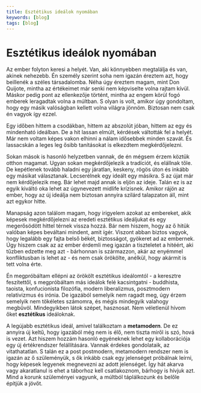 ```yaml
---
title: Esztétikus ideálok nyomában
keywords: [blog]
tags: [blog]
---
```


# Esztétikus ideálok nyomában

Az ember folyton keresi a helyét. Van, aki könnyebben megtalálja és van, akinek nehezebb. Én személy szerint soha nem igazán éreztem azt, hogy beillenék a széles társadalomba. Néha úgy éreztem magam, mint Don Quijote, mintha az értékeimet már senki nem képviselte volna rajtam kívül. Máskor pedig pont az ellenkezője történt, mintha az engem körül fogó emberek leragadtak volna a múltban. S olyan is volt, amikor úgy gondoltam, hogy egy másik valóságban kellett volna világra jönnöm. Biztosan nem csak én vagyok így ezzel.

Egy időben hittem a csodákban, hittem az abszolút jóban, hittem az egy és mindenható ideálban. De a hit lassan elmúlt, kérdések váltották fel a helyét. Már nem voltam képes vakon elhinni a nálam idősebbek minden szavát. És lassacskán a leges leg ősibb tanításokat is elkezdtem megkérdőjelezni.

Sokan mások is hasonló helyzetben vannak, de én mégsem érzem köztük otthon magamat. Ugyan sokan megkérdőjelezik a tradíciót, és elállnak tőle. De kepétlenek tovább haladni egy járatlan, keskeny, rögös úton és inkább egy másikat választanak. Lecserélnek egy ideált egy másikra. S az újat már nem kérdőjelezik meg. Bár lehet majd annak is eljön az ideje. Talán ez is az egyik kiváltó oka lehet az úgynevezett midlife krízisnek. Amikor rájön az ember, hogy az új ideálja nem biztosan annyira szilárd talapzaton áll, mint azt egykor hitte.

Manapság azon találom magam, hogy irigyelem azokat az embereket, akik képesek megkérdőjelezni az eredeti esztétikus ideáljukat és egy megerősödött hittel térnek vissza hozzá. Bár nem hiszem, hogy az ő hitük valóban képes beváltani mindent, amit ígér. Viszont abban biztos vagyok, hogy legalább egy fajta belső békét, biztosságot, gyökeret ad az embernek. Úgy hiszem csak az az ember érdemli meg igazán a tiszteletet a hitéért, aki tűzben edzette meg azt - bárhonnan is származzon, akár az enyémmel konfliktusban is lehet az - és nem csak örökölte, anélkül, hogy akármit is tett volna érte.

Én megpróbáltam ellépni az örökölt esztétikus ideálomtól - a keresztre feszítettől, s megpróbáltam más ideálok felé kacsintgatni - buddhista, taoista, konfucionista filozófia, modern liberalizmus, posztmodern relativizmus és irónia. De igazából semelyik nem ragadt meg, úgy érzem semelyik nem tökéletes számomra, és mégis mindegyik valahogy megbűvöl. Mindegyikben látok szépet, hasznosat. Nem véletlenül hívom őket **esztétikus** ideáloknak.

A legújabb esztétikus ideál, amivel találkoztam a **metamodern**. De ez annyira új keltű, hogy igazából még nem is élő, nem tiszta miről is szó, hová is vezet. Azt hiszem hozzám hasonló egyéneknek lehet egy kollaborációja egy új értékrendszer felállítására. Vannak érdekes gondolataik, az vitathatatlan. S talán ez a post postmodern, metamodern rendszer nem is igazán az ő szüleményük, s ők inkább csak egy jelenséget próbálnak leírni, hogy képesek legyenek megnevezni az adott jelenséget. Így hát akarva vagy akaratlanul is ehet a táborhoz kell csatlakoznom, bárhogy is hívjuk azt. Mind a korunk szüleményei vagyunk, a múltból táplálkozunk és belőle építjük a jövőt.
